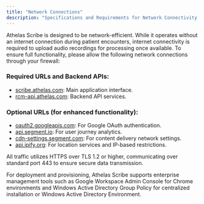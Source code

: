 ```yaml
---
title: "Network Connections"
description: "Specifications and Requirements for Network Connectivity with Athelas Scribe"
---
```


Athelas Scribe is designed to be network-efficient. While it operates without an internet connection during patient encounters, internet connectivity is required to upload audio recordings for processing once available. To ensure full functionality, please allow the following network connections through your firewall:

### **Required URLs and Backend APIs:**

- [scribe.athelas.com](http://scribe.athelas.com): Main application interface.
- [rcm-api.athelas.com](http://rcm-api.athelas.com): Backend API services.

### **Optional URLs (for enhanced functionality):**

- [oauth2.googleapis.com](http://oauth2.googleapis.com): For Google OAuth authentication.
- [api.segment.io](http://api.segment.io): For user journey analytics.
- [cdn-settings.segment.com](http://cdn-settings.segment.com): For content delivery network settings.
- [api.ipify.org](http://api.ipify.org): For location services and IP-based restrictions.

All traffic utilizes HTTPS over TLS 1.2 or higher, communicating over standard port 443 to ensure secure data transmission.

For deployment and provisioning, Athelas Scribe supports enterprise management tools such as Google Workspace Admin Console for Chrome environments and Windows Active Directory Group Policy for centralized installation or Windows Active Directory Environment.